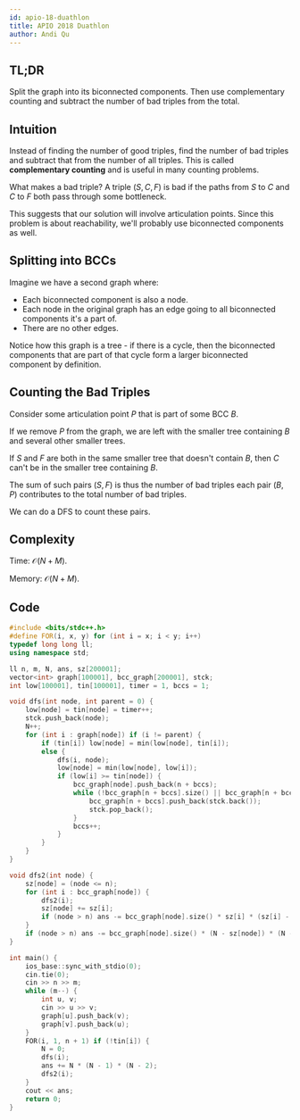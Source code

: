 ```yaml
---
id: apio-18-duathlon
title: APIO 2018 Duathlon
author: Andi Qu
---
```


## TL;DR

Split the graph into its biconnected components. Then use complementary counting and subtract the number of bad triples from the total.

## Intuition

Instead of finding the number of good triples, find the number of bad triples and subtract that from the number of all triples. This is called **complementary counting** and is useful in many counting problems.

What makes a bad triple? A triple $(S, C, F)$ is bad if the paths from $S$ to $C$ and $C$ to $F$ both pass through some bottleneck.

This suggests that our solution will involve articulation points. Since this problem is about reachability, we'll probably use biconnected components as well.

## Splitting into BCCs

Imagine we have a second graph where:

- Each biconnected component is also a node.
- Each node in the original graph has an edge going to all biconnected components it's a part of.
- There are no other edges.

Notice how this graph is a tree - if there is a cycle, then the biconnected components that are part of that cycle form a larger biconnected component by definition.

## Counting the Bad Triples

Consider some articulation point $P$ that is part of some BCC $B$.

If we remove $P$ from the graph, we are left with the smaller tree containing $B$ and several other smaller trees.

If $S$ and $F$ are both in the same smaller tree that doesn't contain $B$, then $C$ can't be in the smaller tree containing $B$.

The sum of such pairs $(S, F)$ is thus the number of bad triples each pair $(B, P)$ contributes to the total number of bad triples.

We can do a DFS to count these pairs.

## Complexity

Time: $\mathcal{O}(N + M)$.

Memory: $\mathcal{O}(N + M)$.

## Code

```cpp
#include <bits/stdc++.h>
#define FOR(i, x, y) for (int i = x; i < y; i++)
typedef long long ll;
using namespace std;

ll n, m, N, ans, sz[200001];
vector<int> graph[100001], bcc_graph[200001], stck;
int low[100001], tin[100001], timer = 1, bccs = 1;

void dfs(int node, int parent = 0) {
    low[node] = tin[node] = timer++;
    stck.push_back(node);
    N++;
    for (int i : graph[node]) if (i != parent) {
        if (tin[i]) low[node] = min(low[node], tin[i]);
        else {
            dfs(i, node);
            low[node] = min(low[node], low[i]);
            if (low[i] >= tin[node]) {
                bcc_graph[node].push_back(n + bccs);
                while (!bcc_graph[n + bccs].size() || bcc_graph[n + bccs].back() != i) {
                    bcc_graph[n + bccs].push_back(stck.back());
                    stck.pop_back();
                }
                bccs++;
            }
        }
    }
}

void dfs2(int node) {
    sz[node] = (node <= n);
    for (int i : bcc_graph[node]) {
        dfs2(i);
        sz[node] += sz[i];
        if (node > n) ans -= bcc_graph[node].size() * sz[i] * (sz[i] - 1);
    }
    if (node > n) ans -= bcc_graph[node].size() * (N - sz[node]) * (N - sz[node] - 1);
}

int main() {
    ios_base::sync_with_stdio(0);
    cin.tie(0);
    cin >> n >> m;
    while (m--) {
        int u, v;
        cin >> u >> v;
        graph[u].push_back(v);
        graph[v].push_back(u);
    }
    FOR(i, 1, n + 1) if (!tin[i]) {
        N = 0;
        dfs(i);
        ans += N * (N - 1) * (N - 2);
        dfs2(i);
    }
    cout << ans;
    return 0;
}
```
